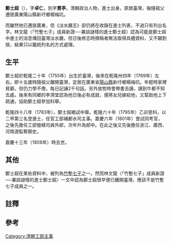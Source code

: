 '''鄭士超'''（{{bd|1755年||1808年}}），字'''卓仁'''，別字'''貫亭'''，清朝政治人物，進士出身{{r|林}}。原居臺灣，後隨祖父遷居廣東陽山縣新圩鄉楊梅坑{{r|林}}。

而雖然他已遷居廣東，但《淡水廳志》卻仍將在收錄在進士列表，不過只有列出名字{{NoteTag|排在[[黃驤雲|黃驤雲]]（道光九年進士）與[[楊士芳|楊士芳]]（同治七年進士）之間{{r|林}}。}}{{r|林}}。林文龍〈「竹塹七子」成員新證──兼談謎樣的進士鄭士超〉認為可能是鄭士超中進士的消息傳回臺灣淡水廳，但日後修志時撰稿者無法取得具體資料，又不願割捨，結果只以籠統列名的方式處理{{r|林}}。

== 生平 ==
鄭士超於乾隆二十年（1755年）出生於臺灣，後來在乾隆卅四年（1769年）左右，即十五歲時隨祖父離開臺灣，定居在廣東省[[陽山縣|陽山縣]]新圩鄉楊梅坑{{r|林}}。年輕時家裡貧窮，但仍力學不倦，每日記誦2千句話{{r|林}}。另外放牧時會帶書去讀，讀到牛都不知去處{{r|林}}。後來有同鄉的李濟堂認為他日後必有成就，便將女兒嫁給他，又幫助他上下疏通，協助鄭士超參加科舉{{r|林}}。

乾隆四十八年（1783年），鄭士超鄉試中舉{{r|林}}。乾隆六十年（1795年）乙卯恩科，以二甲第三名登進士，任官工部補都水司主事{{r|林}}。嘉慶六年（1801年）會試同考官，之後先擔任工部營繕司員外郎，次年升為郎中{{r|林}}。在此之後又先後擔任浙江、廣西、河南道監察御史{{r|林}}。

嘉慶十三年（1808年）時去世{{r|林}}。

== 其他 ==
鄭士超在某些資料中，被列為[[竹塹七子|竹塹七子]]之一{{r|林}}。然而林文龍〈「竹塹七子」成員新證──兼談謎樣的進士鄭士超〉一文中認為鄭士超很早便已離開臺灣，應該不是竹塹七子成員之一{{r|林}}。

== 註釋 ==
{{NoteFoot}}

== 參考 ==
{{reflist|refs=
<ref name="林">{{cite book|author=林文龍  |title=《臺灣科舉家族軼聞與傳說》|chapter=〈「竹塹七子」成員新證──兼談謎樣的進士鄭士超〉 |publisher=國史館臺灣文獻館 |isbn= 978-986-05-0085-1  |date=2016-10 |pages=88-90}}</ref>
}}

{{清朝人物小作品}}
{{乾隆六十年乙卯恩科殿試金榜}}
{{DEFAULTSORT:Zheng郑}}
[[Category:清朝工部主事|Category:清朝工部主事]]